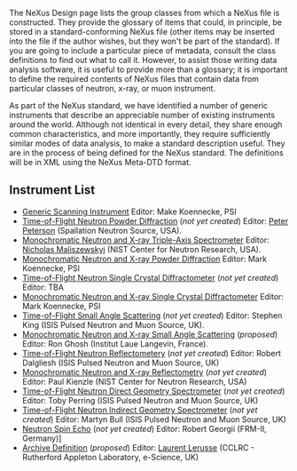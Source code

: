 The NeXus Design page lists the group classes from which a NeXus file is constructed. They provide the glossary of items that could, in principle, be stored in a standard-conforming NeXus file (other items may be inserted into the file if the author wishes, but they won't be part of the standard). If you are going to include a particular piece of metadata, consult the class definitions to find out what to call it. However, to assist those writing data analysis software, it is useful to provide more than a glossary; it is important to define the required contents of NeXus files that contain data from particular classes of neutron, x-ray, or muon instrument.

As part of the NeXus standard, we have identified a number of generic instruments that describe an appreciable number of existing instruments around the world. Although not identical in every detail, they share enough common characteristics, and more importantly, they require sufficiently similar modes of data analysis, to make a standard description useful. They are in the process of being defined for the NeXus standard. The definitions will be in XML using the NeXus Meta-DTD format.

==Instrument List==
*[[GenericScan|Generic Scanning Instrument]] Editor: Make Koennecke, PSI
*[[Time-of-Flight Neutron Powder Diffraction]] (''not yet created'') Editor: [[User:Pfpeterson|Peter Peterson]] (Spallation Neutron Source, USA).
*[[Monochromatic Neutron and X-ray Triple-Axis Spectrometer]] Editor: [[User:Nickm|Nicholas Maliszewskyj]] (NIST Center for Neutron Research, USA).
*[[Monochromatic Neutron and X-ray Powder Diffraction]] Editor: Mark Koennecke, PSI
*[[Time-of-Flight Neutron Single Crystal Diffractometer]] (''not yet created'') Editor: TBA
*[[Monochromatic Neutron and X-ray Single Crystal Diffractometer]] Editor: Mark Koennecke, PSI
*[[Time-of-Flight Small Angle Scattering]] (''not yet created'') Editor: Stephen King (ISIS Pulsed Neutron and Muon Source, UK).
*[[SAS|Monochromatic Neutron and X-ray Small Angle Scattering]] (''proposed'') Editor: Ron Ghosh (Institut Laue Langevin, France).
*[[Time-of-Flight Neutron Reflectometery]] (''not yet created'') Editor: Robert Dalgliesh (ISIS Pulsed Neutron and Muon Source, UK)
*[[Monochromatic Neutron and X-ray Reflectometry]] (''not yet created'') Editor: Paul Kienzle (NIST Center for Neutron Research, USA)
*[[Time-of-Flight Neutron Direct Geometry Spectrometer]] (''not yet created'') Editor: Toby Perring (ISIS Pulsed Neutron and Muon Source, UK)
*[[Time-of-Flight Neutron Indirect Geometry Spectrometer]] (''not yet created'') Editor: Martyn Bull (ISIS Pulsed Neutron and Muon Source, UK)
*[[Neutron Spin Echo]] (''not yet created'') Editor: Robert Georgii (FRM-II, Germany)]
*[[Archive Definition]] (''proposed'') Editor: [[User:L.lerusse|Laurent Lerusse]] (CCLRC - Rutherford Appleton Laboratory, e-Science, UK)